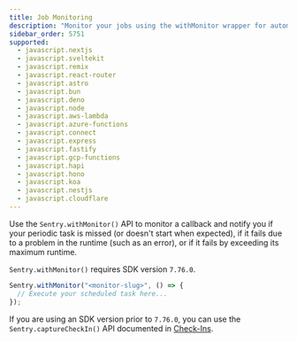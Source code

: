 ```yaml
---
title: Job Monitoring
description: "Monitor your jobs using the withMonitor wrapper for automatic status tracking."
sidebar_order: 5751
supported:
  - javascript.nextjs
  - javascript.sveltekit
  - javascript.remix
  - javascript.react-router
  - javascript.astro
  - javascript.bun
  - javascript.deno
  - javascript.node
  - javascript.aws-lambda
  - javascript.azure-functions
  - javascript.connect
  - javascript.express
  - javascript.fastify
  - javascript.gcp-functions
  - javascript.hapi
  - javascript.hono
  - javascript.koa
  - javascript.nestjs
  - javascript.cloudflare
---
```


Use the `Sentry.withMonitor()` API to monitor a callback and notify you if your periodic task is missed (or doesn't start when expected), if it fails due to a problem in the runtime (such as an error), or if it fails by exceeding its maximum runtime.

`Sentry.withMonitor()` requires SDK version `7.76.0`.

```javascript
Sentry.withMonitor("<monitor-slug>", () => {
  // Execute your scheduled task here...
});
```

If you are using an SDK version prior to `7.76.0`, you can use the `Sentry.captureCheckIn()` API documented in [Check-Ins](check-ins). 